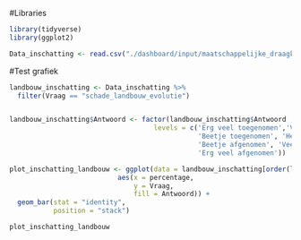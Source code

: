 #Libraries
```r
library(tidyverse)
library(ggplot2)
```

```r
Data_inschatting <- read.csv("./dashboard/input/maatschappelijke_draagkracht/Data_inschatting.csv")
```

#Test grafiek
```r
landbouw_inschatting <- Data_inschatting %>%
  filter(Vraag == "schade_landbouw_evolutie")


landbouw_inschatting$Antwoord <- factor(landbouw_inschatting$Antwoord , 
                                    levels = c('Erg veel toegenomen','Veel toegenomen',
                                               'Beetje toegenomen', 'Hetzelfde gebleven',
                                               'Beetje afgenomen', 'Veel afgenomen',
                                               'Erg veel afgenomen'))

plot_inschatting_landbouw <- ggplot(data = landbouw_inschatting[order(landbouw_inschatting$Score), ],
                           aes(x = percentage,
                               y = Vraag,
                               fill = Antwoord)) +
  geom_bar(stat = "identity", 
           position = "stack")

plot_inschatting_landbouw

```
